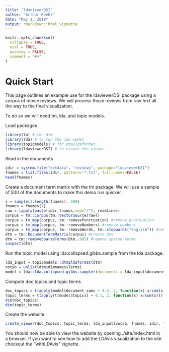 ```yaml
---
title: "ldaviewerDSI"
author: "Arthur Koehl"
date: "May 1, 2019"
output: rmarkdown::html_vignette
---
```



```r
knitr::opts_chunk$set(
  collapse = TRUE,
  eval = TRUE,
  warning = FALSE,
  comment = "#>"
)
```

# Quick Start

This page outlines an example use for the ldaviewerDSI package using a corpus of movie reviews. We will process those reviews from raw text all the way to the final visualization. 

To do so we will need tm, lda, and topic models. 

Load packages
```r
library(tm) # for dtm
library(lda) # to run the lda model
library(topicmodels) # for dtm2ldaformat
library(ldaviewerDSI) # to create the viewer
```


Read in the documents
```r
idir = system.file("extdata", "reviews", package="ldaviewerDSI")
fnames = list.files(idir, pattern="*.txt", full.names=FALSE)
head(fnames)
```

Create a document term matrix with the tm package. We will use a sample of 500 of the documents to make this demo run quicker.
```r
s = sample(1:length(fnames), 500)
fnames = fnames[s]
raw = lapply(paste(idir,fnames,sep="/"), readLines)
corpus = tm::Corpus(tm::VectorSource(raw))
corpus = tm_map(corpus, tm::removePunctuation) #remove punctuation
corpus = tm_map(corpus, tm::removeNumbers) #remove numbers
corpus = tm_map(corpus, tm::removeWords, tm::stopwords("english")) #remove stopwords
dtm = tm::DocumentTermMatrix(corpus) #create dtm
dtm = tm::removeSparseTerms(dtm,.995) #remove sparse terms
inspect(dtm)
```


Run the topic model using lda.collapsed.gibbs.sample from the lda package.
```r
lda_input = topicmodels::dtm2ldaformat(dtm)
vocab = unlist(dtm$dimnames$Terms)
model = lda::lda.collapsed.gibbs.sampler(documents = lda_input$documents, K=20, vocab=vocab, num.iterations=1000, alpha=0.5, eta=0.1, burnin=50)
```

Compute doc topics and topic terms
```r
doc_topics = t(apply(model$document_sums + 0.5, 2, function(x) x/sum(x)))
topic_terms = t(apply(t(model$topics) + 0.1, 2, function(x) x/sum(x)))
dim(doc_topics)
dim(topic_terms)
```

Create the website
```r
create_viewer(doc_topics, topic_terms, lda_input$vocab, fnames, idir, "./site/", verbose=TRUE)
```

You should now be able to view the website by opening ./site/index.html in a browser.
If you want to see how to add the LDAvis visualization to the site checkout the "withLDAvis" vignette.
